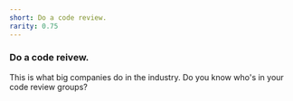 ```yaml
---
short: Do a code review.
rarity: 0.75
---
```


### Do a code reivew.

This is what big companies do in the industry. Do you know who's in your code review groups?
